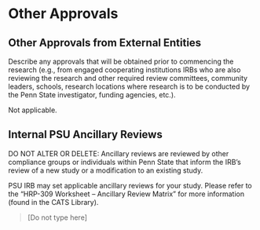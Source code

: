 # Other Approvals

## Other Approvals from External Entities

::: {.instr_box .rmdnote}

Describe any approvals that will be obtained prior to commencing the
research (e.g., from engaged cooperating institutions IRBs who are
also reviewing the research and other required review committees,
community leaders, schools, research locations where research is to be
conducted by the Penn State investigator, funding agencies, etc.).

:::

Not applicable.

## Internal PSU Ancillary Reviews

::: {.instr_box .rmdnote}

DO NOT ALTER OR DELETE: 
Ancillary reviews are reviewed by other compliance groups or individuals within Penn State that inform the IRB’s review of a new study or a modification to an existing study.

PSU IRB may set applicable ancillary reviews for your study. Please refer to the “HRP-309 Worksheet – Ancillary Review Matrix” for more information (found in the CATS Library).

:::

> [Do not type here]